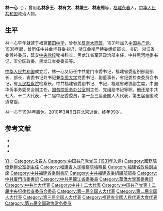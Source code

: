 '''林一心'''（{{bd|1912年||2010年|3月6日|catIdx=Lin林}}），曾用名'''林多王'''、'''林有文'''、'''林兼三'''、'''林志周'''等，[[福建省|福建]][[永春县|永春]]人，[[中华人民共和国|中华人民共和国]]政治人物。

== 生平 ==
林一心早年就读于福建[[莆田中学|莆田中学]]，曾参加[[反帝大同盟|反帝大同盟]]。1931年加入[[中国共产党|中国共产党]]。1938年起，曾历任中共金华县委书记，浙江金衔严特委组织部长、书记，浙江省委候补委员，延安[[中央党校|中央党校]]秘书科长，黑龙江省军区政治部主任，中共黑河地委书记、军分区政委，黑龙江省委委员等。

[[中华人民共和国|中华人民共和国]]成立后，林一心又历任中共厦门市委书记，福建省委组织部副部长、部长，省委书记处书记兼[[华侨大学|华侨大学]]党委书记、副董事长，省纪委检查委员会书记，省[[人民检察院|人民检察院]]检察长，中共福建省委副书记、书记，福建省政协副主席，中国华侨事务委员会副主任，[[国务院侨务办公室|国务院侨务办公室]]副主任、党组副书记等职。他还是中共七大、十二大代表，十二届中纪委委员，第一至三届全国人大代表，第五届全国政协常委。

林一心于1994年离休。2010年3月6日在北京逝世，终年99岁。

== 参考文献 ==
{{reflistH}}
* {{cite web|url=http://www.chinanews.com/gn/news/2010/03-09/2160227.shtml|title=国务院侨办原副主任林一心在北京逝世|publisher=中国新闻网|date=2010-03-09|access-date=2014-11-18|archive-date=2019-06-11|archive-url=https://web.archive.org/web/20190611044218/http://www.chinanews.com/gn/news/2010/03-09/2160227.shtml|dead-url=no}}
* {{cite web|url=http://www.huaxia.com/lasd/hxrwk/ddrw/dl/2003/09/492795.html|title=林一心|publisher=华夏经纬网|date=2003-09-25|access-date=2014-11-18|archive-date=2019-06-09|archive-url=https://web.archive.org/web/20190609055841/http://www.huaxia.com/lasd/hxrwk/ddrw/dl/2003/09/492795.html|dead-url=no}}
* {{cite book|title=《政协全国委员会常委会名录》|author=郑万通,卢之超|publisher=解放军出版社|year=1995}}
{{reflistF}}

{{中华全国归国华侨联合会第四届委员会}}

{{Authority control}}
{{DEFAULTSORT:Lin林}}
[[Category:林姓|Yi一]]
[[Category:永春人|Category:永春人]]
[[Category:中国共产党党员_(1931年入党)|Category:中国共产党党员 (1931年入党)]]
[[Category:國務院僑務辦公室副主任|Category:國務院僑務辦公室副主任]]
[[Category:福建省人民檢察院檢察長|Category:福建省人民檢察院檢察長]]
[[Category:福建省政協副主席|Category:福建省政協副主席]]
[[Category:中共福建省委副書記|Category:中共福建省委副書記]]
[[Category:中共福建省委組織部部長|Category:中共福建省委組織部部長]]
[[Category:中共廈門市委書記|Category:中共廈門市委書記]]
[[Category:中共黑龍江省委委員|Category:中共黑龍江省委委員]]
[[Category:華僑大學黨委書記|Category:華僑大學黨委書記]]
[[Category:中共七大代表|Category:中共七大代表]]
[[Category:中共十二大代表|Category:中共十二大代表]]
[[Category:中国共产党第十二届中央纪律检查委员会委员|Category:中国共产党第十二届中央纪律检查委员会委员]]
[[Category:第一届全国人大代表|Category:第一届全国人大代表]]
[[Category:第二届全国人大代表|Category:第二届全国人大代表]]
[[Category:第三届全国人大代表|Category:第三届全国人大代表]]
[[Category:福建省全國人民代表大會代表|Category:福建省全國人民代表大會代表]]
[[Category:第五届全国政协常务委员|Category:第五届全国政协常务委员]]